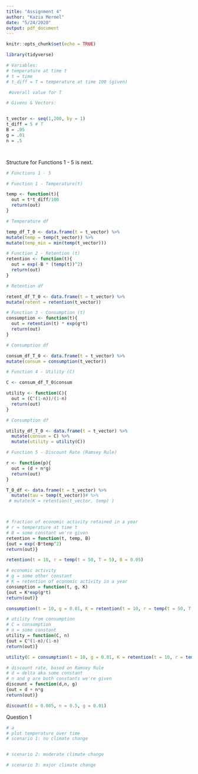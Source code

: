 ```yaml
---
title: "Assignment 4"
author: "Kazia Mermel"
date: "5/24/2020"
output: pdf_document
---
```


```r
knitr::opts_chunk$set(echo = TRUE)

library(tidyverse)

# Variables:
# temperature at time t
# t = time
# t_diff = T = temperature at time 100 (given)

 #overall value for T

# Givens & Vectors:


t_vector <- seq(1,200, by = 1)
t_diff = 5 # T
B = .05
g = .01
n = .5




```


Structure for Functions 1 - 5 is next.



```r
# Functions 1 - 5

# Function 1 - Temperature(t)

temp <- function(t){
  out = t*t_diff/100
  return(out)
}

# Temperature df

temp_df_T_0 <- data.frame(t = t_vector) %>% 
mutate(temp = temp(t_vector)) %>% 
mutate(temp_min = min(temp(t_vector)))

# Function 2 - Retention (t)
retention <- function(t){
  out = exp(-B * (temp(t))^2)
  return(out)
}

# Retention df

retent_df_T_0 <- data.frame(t = t_vector) %>% 
mutate(retent = retention(t_vector)) 

# Function 3 - Consumption (t)
consumption <- function(t){
  out = retention(t) * exp(g*t)
  return(out)
}

# Consumption df

consum_df_T_0 <- data.frame(t = t_vector) %>% 
mutate(consum = consumption(t_vector))

# Function 4 - Utility (C)

C <- consum_df_T_0$consum

utility <- function(C){
  out = (C^(1-n))/(1-n)
  return(out)
}

# Consumption df

utility_df_T_0 <- data.frame(t = t_vector) %>% 
  mutate(consum = C) %>% 
  mutate(utility = utility(C))

# Function 5 - Discount Rate (Ramsey Rule)

r <- function(p){
  out = (d + n*g)
  return(out)
}


```




```r
T_0_df <- data.frame(t = t_vector) %>% 
  mutate(tau = temp(t_vector))# %>% 
 # mutate(K = retention(t_vector, temp) )



# fraction of economic activity retained in a year
# r = temperature at time t
# B = some constant we're given
retention = function(t, temp, B)
{out = exp(-B*temp^2)
return(out)}

retention(t = 10, r = temp(t = 50, T = 5), B = 0.05)

# economic activity
# g = some other constant
# K = retention of economic activity in a year
consumption = function(t, g, K)
{out = K*exp(g*t)
return(out)}

consumption(t = 10, g = 0.01, K = retention(t = 10, r = temp(t = 50, T = 5), B = 0.05))

# utility from consumption
# C = consumption
# n = some constant
utility = function(C, n)
{out = C^(1-n)/(1-n)
return(out)}

utility(C = consumption(t = 10, g = 0.01, K = retention(t = 10, r = temp(t = 50, T = 5), B = 0.05)), n = 0.5)

# discount rate, based on Ramsey Rule
# d = delta aka some constant
# n and g are both constants we're given
discount = function(d,n, g)
{out = d + n*g
return(out)}

discount(d = 0.005, n = 0.5, g = 0.01)
```

Question 1
```r
# a
# plot temperature over time
# scenario 1: no climate change


# scenario 2: moderate climate change

# scenario 3: major climate change
```

